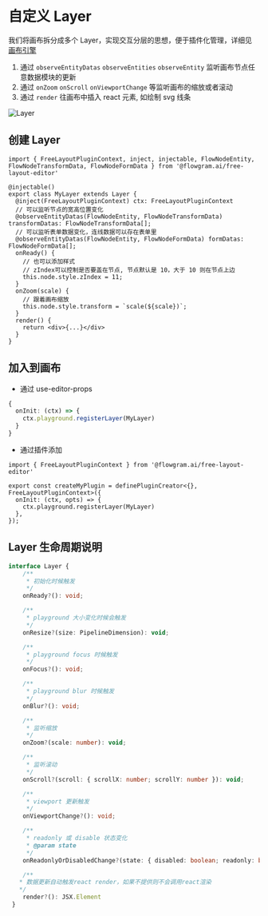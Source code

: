 #  自定义 Layer

我们将画布拆分成多个 Layer，实现交互分层的思想，便于插件化管理，详细见 [画布引擎](guide/concepts/canvas-engine.html)

1. 通过 `observeEntityDatas` `observeEntities` `observeEntity` 监听画布节点任意数据模块的更新
2. 通过 `onZoom` `onScroll` `onViewportChange` 等监听画布的缩放或者滚动
3. 通过 `render` 往画布中插入 react 元素, 如绘制 svg 线条

![Layer](@/public/layer-uml.jpg)

## 创建 Layer

```tsx pure
import { FreeLayoutPluginContext, inject, injectable, FlowNodeEntity, FlowNodeTransformData, FlowNodeFormData } from '@flowgram.ai/free-layout-editor'

@injectable()
export class MyLayer extends Layer {
  @inject(FreeLayoutPluginContext) ctx: FreeLayoutPluginContext
  // 可以监听节点的宽高位置变化
  @observeEntityDatas(FlowNodeEntity, FlowNodeTransformData) transformDatas: FlowNodeTransformData[];
  // 可以监听表单数据变化，连线数据可以存在表单里
  @observeEntityDatas(FlowNodeEntity, FlowNodeFormData) formDatas: FlowNodeFormData[];
  onReady() {
    // 也可以添加样式
    // zIndex可以控制是否要盖在节点, 节点默认是 10，大于 10 则在节点上边
    this.node.style.zIndex = 11;
  }
  onZoom(scale) {
    // 跟着画布缩放
    this.node.style.transform = `scale(${scale})`;
  }
  render() {
    return <div>{...}</div>
  }
}

```

## 加入到画布

- 通过 use-editor-props

```ts pure
{
  onInit: (ctx) => {
    ctx.playground.registerLayer(MyLayer)
  }
}
```

- 通过插件添加

```tsx pure
import { FreeLayoutPluginContext } from '@flowgram.ai/free-layout-editor'

export const createMyPlugin = definePluginCreator<{}, FreeLayoutPluginContext>({
  onInit: (ctx, opts) => {
    ctx.playground.registerLayer(MyLayer)
  },
});
```

## Layer 生命周期说明

```ts
interface Layer {
    /**
     * 初始化时候触发
     */
    onReady?(): void;

    /**
     * playground 大小变化时候会触发
     */
    onResize?(size: PipelineDimension): void;

    /**
     * playground focus 时候触发
     */
    onFocus?(): void;

    /**
     * playground blur 时候触发
     */
    onBlur?(): void;

    /**
     * 监听缩放
     */
    onZoom?(scale: number): void;

    /**
     * 监听滚动
     */
    onScroll?(scroll: { scrollX: number; scrollY: number }): void;

    /**
     * viewport 更新触发
     */
    onViewportChange?(): void;

    /**
     * readonly 或 disable 状态变化
     * @param state
     */
    onReadonlyOrDisabledChange?(state: { disabled: boolean; readonly: boolean }): void;

    /**
   * 数据更新自动触发react render，如果不提供则不会调用react渲染
   */
    render?(): JSX.Element
 }
```
